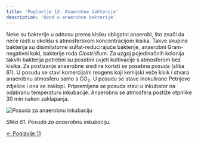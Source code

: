 ```yaml
---
title: 'Poglavlje 12: Anaerobne bakterije'
description: 'Uvod u anaerobne bakterije'
---
```



Neke su bakterije u odnosu prema kisiku obligatni anaerobi, što znači da neće rasti u okolišu s atmosferskom koncentracijom kisika. Takve skupine bakterija su disimilatorne sulfat-reducirajuće bakterije, anaerobni Gram-negativni koki, bakterije roda *Clostridium*. Za uzgoj pojedinačnih kolonija takvih bakterija potrebni su posebni uvjeti kultivacije s atmosferom bez kisika. Za postizanje anaerobne sredine koristi se posebna posuda (slika 61). U posudu se stavi komercijalni reagens koji kemijski veže kisik i stvara anaerobnu atmosferu samo s CO<sub>2</sub>. U posudu se stave inokulirane Petrijeve zdjelice i ona se zaklopi. Pripremljena se posuda stavi u inkubator na odabranu temperaturu inkubacije. Anaerobna se atmosfera postiže otprilike 30 min nakon zaklapanja.

![Posuda za anaerobnu inkubaciju](/Images/slika61.jpg)

*Slika 61. Posuda za anaerobnu inkubaciju.*

[← Poglavlje 11](../poglavlje-11)





